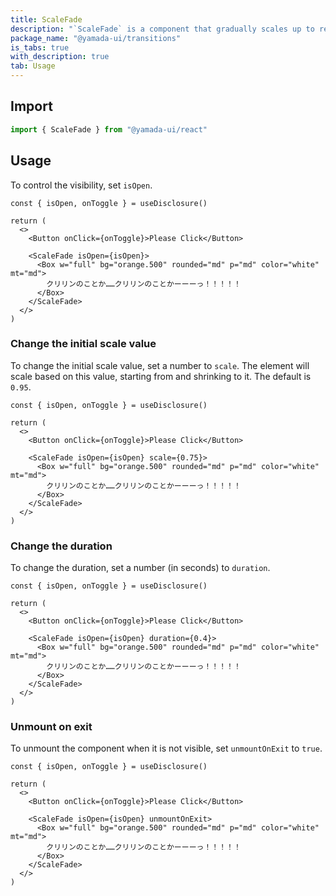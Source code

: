 ```yaml
---
title: ScaleFade
description: "`ScaleFade` is a component that gradually scales up to reveal or scales down to hide an element."
package_name: "@yamada-ui/transitions"
is_tabs: true
with_description: true
tab: Usage
---
```


## Import

```ts
import { ScaleFade } from "@yamada-ui/react"
```

## Usage

To control the visibility, set `isOpen`.

```tsx functional=true
const { isOpen, onToggle } = useDisclosure()

return (
  <>
    <Button onClick={onToggle}>Please Click</Button>

    <ScaleFade isOpen={isOpen}>
      <Box w="full" bg="orange.500" rounded="md" p="md" color="white" mt="md">
        クリリンのことか……クリリンのことかーーーっ！！！！！
      </Box>
    </ScaleFade>
  </>
)
```

### Change the initial scale value

To change the initial scale value, set a number to `scale`. The element will scale based on this value, starting from and shrinking to it. The default is `0.95`.

```tsx functional=true
const { isOpen, onToggle } = useDisclosure()

return (
  <>
    <Button onClick={onToggle}>Please Click</Button>

    <ScaleFade isOpen={isOpen} scale={0.75}>
      <Box w="full" bg="orange.500" rounded="md" p="md" color="white" mt="md">
        クリリンのことか……クリリンのことかーーーっ！！！！！
      </Box>
    </ScaleFade>
  </>
)
```

### Change the duration

To change the duration, set a number (in seconds) to `duration`.

```tsx functional=true
const { isOpen, onToggle } = useDisclosure()

return (
  <>
    <Button onClick={onToggle}>Please Click</Button>

    <ScaleFade isOpen={isOpen} duration={0.4}>
      <Box w="full" bg="orange.500" rounded="md" p="md" color="white" mt="md">
        クリリンのことか……クリリンのことかーーーっ！！！！！
      </Box>
    </ScaleFade>
  </>
)
```

### Unmount on exit

To unmount the component when it is not visible, set `unmountOnExit` to `true`.

```tsx functional=true
const { isOpen, onToggle } = useDisclosure()

return (
  <>
    <Button onClick={onToggle}>Please Click</Button>

    <ScaleFade isOpen={isOpen} unmountOnExit>
      <Box w="full" bg="orange.500" rounded="md" p="md" color="white" mt="md">
        クリリンのことか……クリリンのことかーーーっ！！！！！
      </Box>
    </ScaleFade>
  </>
)
```
